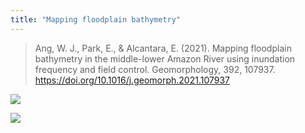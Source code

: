 ```yaml
---
title: "Mapping floodplain bathymetry"
---
```


> Ang, W. J., Park, E., & Alcantara, E. (2021). Mapping floodplain bathymetry in the middle-lower Amazon River using inundation frequency and field control. Geomorphology, 392, 107937. [https://doi.org/10.1016/j.geomorph.2021.107937](https://doi.org/10.1016/j.geomorph.2021.107937) 
</br>

![](/images/Slide4.jpeg)

![](/images/Slide5.jpeg)
